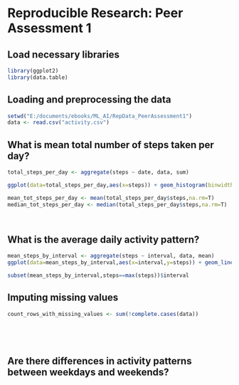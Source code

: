 # Reproducible Research: Peer Assessment 1

## Load necessary libraries
```r
library(ggplot2)
library(data.table)
```


## Loading and preprocessing the data
```r
setwd("E:/documents/ebooks/ML_AI/RepData_PeerAssessment1")
data <- read.csv("activity.csv")
```

## What is mean total number of steps taken per day?
```r
total_steps_per_day <- aggregate(steps ~ date, data, sum)

ggplot(data=total_steps_per_day,aes(x=steps)) + geom_histogram(binwidth=5000)

mean_tot_steps_per_day <- mean(total_steps_per_day$steps,na.rm=T)
median_tot_steps_per_day <- median(total_steps_per_day$steps,na.rm=T)

    
```


## What is the average daily activity pattern?
```r
mean_steps_by_interval <- aggregate(steps ~ interval, data, mean)
ggplot(data=mean_steps_by_interval,aes(x=interval,y=steps)) + geom_line()

subset(mean_steps_by_interval,steps==max(steps))$interval
```


## Imputing missing values
```r
count_rows_with_missing_values <- sum(!complete.cases(data))






```


## Are there differences in activity patterns between weekdays and weekends?
